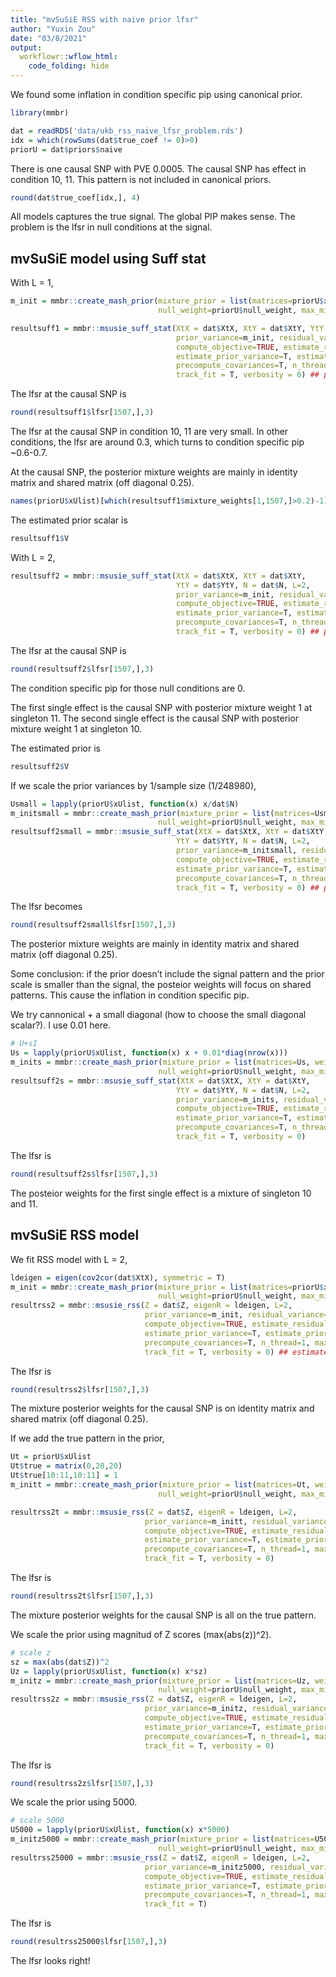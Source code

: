 ```yaml
---
title: "mvSuSiE RSS with naive prior lfsr"
author: "Yuxin Zou"
date: "03/8/2021"
output:
  workflowr::wflow_html:
    code_folding: hide
---
```


We found some inflation in condition specific pip using canonical prior. 

```r
library(mmbr)
```

```r
dat = readRDS('data/ukb_rss_naive_lfsr_problem.rds')
idx = which(rowSums(dat$true_coef != 0)>0)
priorU = dat$priors$naive
```
There is one causal SNP with PVE 0.0005. The causal SNP has effect in condition 10, 11. This pattern is not included in canonical priors.

```r
round(dat$true_coef[idx,], 4)
```

All models captures the true signal. The global PIP makes sense. The problem is the lfsr in null conditions at the signal.

## mvSuSiE model using Suff stat

With L = 1,
```r
m_init = mmbr::create_mash_prior(mixture_prior = list(matrices=priorU$xUlist, weights=priorU$pi),
                                 null_weight=priorU$null_weight, max_mixture_len=-1)

resultsuff1 = mmbr::msusie_suff_stat(XtX = dat$XtX, XtY = dat$XtY, YtY = dat$YtY, N = dat$N, L=1,
                                     prior_variance=m_init, residual_variance=dat$resid,
                                     compute_objective=TRUE, estimate_residual_variance=F,
                                     estimate_prior_variance=T, estimate_prior_method='EM',
                                     precompute_covariances=T, n_thread=1, max_iter=100, 
                                     track_fit = T, verbosity = 0) ## prior unchange, estimate prior
```

The lfsr at the causal SNP is
```r
round(resultsuff1$lfsr[1507,],3)
```
The lfsr at the causal SNP in condition 10, 11 are very small. In other conditions, the lfsr are around 0.3, which turns to condition specific pip ~0.6-0.7. 

At the causal SNP, the posterior mixture weights are mainly in identity matrix and shared matrix (off diagonal 0.25).
```r
names(priorU$xUlist)[which(resultsuff1$mixture_weights[1,1507,]>0.2)-1]
```

The estimated prior scalar is
```r
resultsuff1$V
```

With L = 2,
```r
resultsuff2 = mmbr::msusie_suff_stat(XtX = dat$XtX, XtY = dat$XtY, 
                                     YtY = dat$YtY, N = dat$N, L=2,
                                     prior_variance=m_init, residual_variance=dat$resid,
                                     compute_objective=TRUE, estimate_residual_variance=F,
                                     estimate_prior_variance=T, estimate_prior_method='EM',
                                     precompute_covariances=T, n_thread=1, max_iter=10, 
                                     track_fit = T, verbosity = 0) ## prior unchange, estimate prior --> work
```

The lfsr at the causal SNP is
```r
round(resultsuff2$lfsr[1507,],3)
```
The condition specific pip for those null conditions are 0. 

The first single effect is the causal SNP with posterior mixture weight 1 at singleton 11. The second single effect is the causal SNP with posterior mixture weight 1 at singleton 10.

The estimated prior is 
```r
resultsuff2$V
```

If we scale the prior variances by 1/sample size (1/248980),

```r
Usmall = lapply(priorU$xUlist, function(x) x/dat$N)
m_initsmall = mmbr::create_mash_prior(mixture_prior = list(matrices=Usmall, weights=priorU$pi),
                                 null_weight=priorU$null_weight, max_mixture_len=-1)
resultsuff2small = mmbr::msusie_suff_stat(XtX = dat$XtX, XtY = dat$XtY, 
                                     YtY = dat$YtY, N = dat$N, L=2,
                                     prior_variance=m_initsmall, residual_variance=dat$resid,
                                     compute_objective=TRUE, estimate_residual_variance=F,
                                     estimate_prior_variance=T, estimate_prior_method='EM',
                                     precompute_covariances=T, n_thread=1, max_iter=100, 
                                     track_fit = T, verbosity = 0) ## prior/N, estimate prior
```

The lfsr becomes
```r
round(resultsuff2small$lfsr[1507,],3)
```
The posterior mixture weights are mainly in identity matrix and shared matrix (off diagonal 0.25).

Some conclusion: if the prior doesn't include the signal pattern and the prior scale is smaller than the signal, the posteior weights will focus on shared patterns. This cause the inflation in condition specific pip.

We try cannonical + a small diagonal (how to choose the small diagonal scalar?). I use 0.01 here.
```r
# U+sI
Us = lapply(priorU$xUlist, function(x) x + 0.01*diag(nrow(x)))
m_inits = mmbr::create_mash_prior(mixture_prior = list(matrices=Us, weights=priorU$pi),
                                 null_weight=priorU$null_weight, max_mixture_len=-1)
resultsuff2s = mmbr::msusie_suff_stat(XtX = dat$XtX, XtY = dat$XtY, 
                                     YtY = dat$YtY, N = dat$N, L=2,
                                     prior_variance=m_inits, residual_variance=dat$resid,
                                     compute_objective=TRUE, estimate_residual_variance=F,
                                     estimate_prior_variance=T, estimate_prior_method='EM',
                                     precompute_covariances=T, n_thread=1, max_iter=20, 
                                     track_fit = T, verbosity = 0)
```
The lfsr is 
```r
round(resultsuff2s$lfsr[1507,],3)
```
The posteior weights for the first single effect is a mixture of singleton 10 and 11.

## mvSuSiE RSS model

We fit RSS model with L = 2,
```r
ldeigen = eigen(cov2cor(dat$XtX), symmetric = T)
m_init = mmbr::create_mash_prior(mixture_prior = list(matrices=priorU$xUlist, weights=priorU$pi),
                                 null_weight=priorU$null_weight, max_mixture_len=-1)
resultrss2 = mmbr::msusie_rss(Z = dat$Z, eigenR = ldeigen, L=2,
                              prior_variance=m_init, residual_variance=dat$resid,
                              compute_objective=TRUE, estimate_residual_variance=F,
                              estimate_prior_variance=T, estimate_prior_method='EM',
                              precompute_covariances=T, n_thread=1, max_iter=100, 
                              track_fit = T, verbosity = 0) ## estimate prior
```

The lfsr is
```r
round(resultrss2$lfsr[1507,],3)
```
The mixture posterior weights for the causal SNP is on identity matrix and shared matrix (off diagonal 0.25).

If we add the true pattern in the prior,
```r
Ut = priorU$xUlist
Ut$true = matrix(0,20,20)
Ut$true[10:11,10:11] = 1
m_initt = mmbr::create_mash_prior(mixture_prior = list(matrices=Ut, weights=priorU$pi),
                                 null_weight=priorU$null_weight, max_mixture_len=-1)

resultrss2t = mmbr::msusie_rss(Z = dat$Z, eigenR = ldeigen, L=2,
                              prior_variance=m_initt, residual_variance=dat$resid,
                              compute_objective=TRUE, estimate_residual_variance=F,
                              estimate_prior_variance=T, estimate_prior_method='EM',
                              precompute_covariances=T, n_thread=1, max_iter=100, 
                              track_fit = T, verbosity = 0) 
```

The lfsr is
```r
round(resultrss2t$lfsr[1507,],3)
```
The mixture posterior weights for the causal SNP is all on the true pattern.

We scale the prior using magnitud of Z scores (max(abs(z))^2).
```r
# scale z
sz = max(abs(dat$Z))^2
Uz = lapply(priorU$xUlist, function(x) x*sz)
m_initz = mmbr::create_mash_prior(mixture_prior = list(matrices=Uz, weights=priorU$pi),
                                 null_weight=priorU$null_weight, max_mixture_len=-1)
resultrss2z = mmbr::msusie_rss(Z = dat$Z, eigenR = ldeigen, L=2,
                              prior_variance=m_initz, residual_variance=dat$resid,
                              compute_objective=TRUE, estimate_residual_variance=F,
                              estimate_prior_variance=T, estimate_prior_method='EM',
                              precompute_covariances=T, n_thread=1, max_iter=100, 
                              track_fit = T, verbosity = 0)
```

The lfsr is
```r
round(resultrss2z$lfsr[1507,],3)
```

We scale the prior using 5000.

```r
# scale 5000
U5000 = lapply(priorU$xUlist, function(x) x*5000)
m_initz5000 = mmbr::create_mash_prior(mixture_prior = list(matrices=U5000, weights=priorU$pi),
                                 null_weight=priorU$null_weight, max_mixture_len=-1)
resultrss25000 = mmbr::msusie_rss(Z = dat$Z, eigenR = ldeigen, L=2,
                              prior_variance=m_initz5000, residual_variance=dat$resid,
                              compute_objective=TRUE, estimate_residual_variance=F,
                              estimate_prior_variance=T, estimate_prior_method='EM',
                              precompute_covariances=T, n_thread=1, max_iter=100, 
                              track_fit = T)
```
The lfsr is
```r
round(resultrss25000$lfsr[1507,],3)
```
The lfsr looks right!

